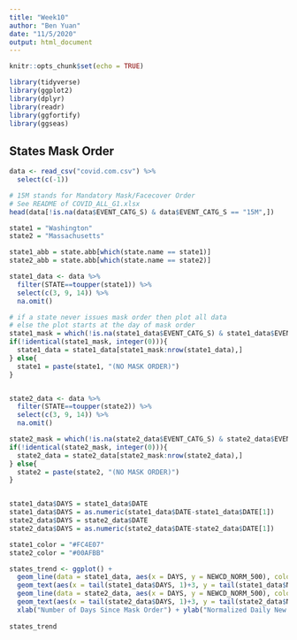 ```yaml
---
title: "Week10"
author: "Ben Yuan"
date: "11/5/2020"
output: html_document
---
```


```r
knitr::opts_chunk$set(echo = TRUE)
```

```r
library(tidyverse)
library(ggplot2)
library(dplyr)
library(readr)
library(ggfortify)
library(ggseas)
```

## States Mask Order

```r
data <- read_csv("covid.com.csv") %>% 
  select(c(-1))

# 15M stands for Mandatory Mask/Facecover Order
# See README of COVID_ALL_G1.xlsx
head(data[!is.na(data$EVENT_CATG_S) & data$EVENT_CATG_S == "15M",])
```

```r
state1 = "Washington"
state2 = "Massachusetts"

state1_abb = state.abb[which(state.name == state1)]
state2_abb = state.abb[which(state.name == state2)]

state1_data <- data %>% 
  filter(STATE==toupper(state1)) %>% 
  select(c(3, 9, 14)) %>% 
  na.omit()

# if a state never issues mask order then plot all data
# else the plot starts at the day of mask order
state1_mask = which(!is.na(state1_data$EVENT_CATG_S) & state1_data$EVENT_CATG_S == "15M")
if(!identical(state1_mask, integer(0))){
  state1_data = state1_data[state1_mask:nrow(state1_data),]
} else{
  state1 = paste(state1, "(NO MASK ORDER)")
}


state2_data <- data %>% 
  filter(STATE==toupper(state2)) %>% 
  select(c(3, 9, 14)) %>% 
  na.omit()

state2_mask = which(!is.na(state2_data$EVENT_CATG_S) & state2_data$EVENT_CATG_S == "15M")
if(!identical(state2_mask, integer(0))){
  state2_data = state2_data[state2_mask:nrow(state2_data),]
} else{
  state2 = paste(state2, "(NO MASK ORDER)")
}


state1_data$DAYS = state1_data$DATE
state1_data$DAYS = as.numeric(state1_data$DATE-state1_data$DATE[1])
state2_data$DAYS = state2_data$DATE
state2_data$DAYS = as.numeric(state2_data$DATE-state2_data$DATE[1])

state1_color = "#FC4E07"
state2_color = "#00AFBB"

states_trend <- ggplot() +
  geom_line(data = state1_data, aes(x = DAYS, y = NEWCD_NORM_500), color = state1_color, size = 1.25) +
  geom_text(aes(x = tail(state1_data$DAYS, 1)+3, y = tail(state1_data$NEWCD_NORM_500, 1), label = state1_abb), color = state1_color) +
  geom_line(data = state2_data, aes(x = DAYS, y = NEWCD_NORM_500), color = state2_color, size = 1.25) +
  geom_text(aes(x = tail(state2_data$DAYS, 1)+3, y = tail(state2_data$NEWCD_NORM_500, 1), label = state2_abb), color = state2_color) +
  xlab("Number of Days Since Mask Order") + ylab("Normalized Daily New Cases") + ggtitle(paste("Mask Order in", state1, "and", state2))
  
states_trend
```


